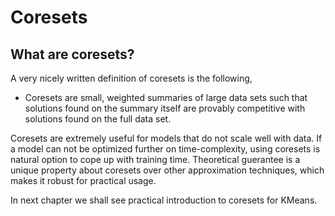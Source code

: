 # Coresets

## What are coresets?
A very nicely written definition of coresets is the following,

* Coresets are small, weighted summaries of large data sets such that solutions found on the summary itself are provably competitive with solutions found on the full data set.

Coresets are extremely useful for models that do not scale well with data. If a model can not be optimized further on time-complexity, using coresets is natural option to cope up with training time. Theoretical guerantee is a unique property about coresets over other approximation techniques, which makes it robust for practical usage.

In next chapter we shall see practical introduction to coresets for KMeans.